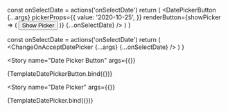 


<Meta
  title="Components/Date Pickers"
  decorators={decorators}
/>

  const onSelectDate = actions('onSelectDate')
  return (
    <DatePickerButton
      {...args}
      pickerProps={{
        value: '2020-10-25',
      }}
      renderButton={showPicker => (
        <button onClick={showPicker}>Show Picker</button>
      )}
      {...onSelectDate}
    />
  )
}

  const onSelectDate = actions('onSelectDate')
  return (
    <ChangeOnAcceptDatePicker {...args} {...onSelectDate} />
  )
}

<Story
  name="Date Picker Button"
  args={{}}
>
  {TemplateDatePickerButton.bind({})}
</Story>

<Story
  name="Date Picker"
  args={{}}
>
  {TemplateDatePicker.bind({})}
</Story>

